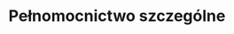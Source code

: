 ---
slug: pelnomicnictwo-szczegolne
title: Pełnomocnictwo szczególne
categories: [rodzina, biznes, praca]
price: 10.99
---